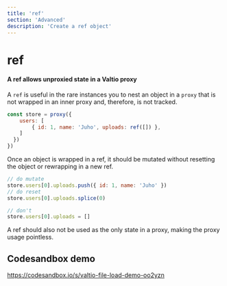 ```yaml
---
title: 'ref'
section: 'Advanced'
description: 'Create a ref object'
---
```


# ref

#### A ref allows unproxied state in a Valtio proxy

A `ref` is useful in the rare instances you to nest an object in a `proxy` that is not wrapped in an inner proxy and, therefore, is not tracked.

```js
const store = proxy({
    users: [
        { id: 1, name: 'Juho', uploads: ref([]) },
    ]
  })
})
```

Once an object is wrapped in a ref, it should be mutated without resetting the object or rewrapping in a new ref.

```js
// do mutate
store.users[0].uploads.push({ id: 1, name: 'Juho' })
// do reset
store.users[0].uploads.splice(0)

// don't
store.users[0].uploads = []
```

A ref should also not be used as the only state in a proxy, making the proxy usage pointless.

## Codesandbox demo

https://codesandbox.io/s/valtio-file-load-demo-oo2yzn
